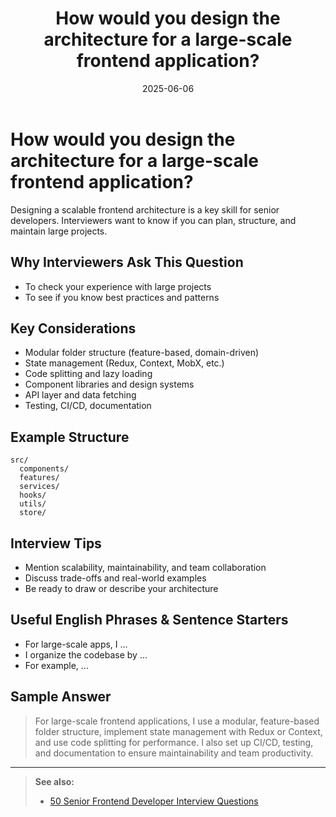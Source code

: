 ﻿---
title: 'How would you design the architecture for a large-scale frontend application?'
date: '2025-06-06'
tags: ['interview', 'architecture', 'frontend', 'large-scale']
draft: false
summary: 'A practical guide to designing the architecture for large-scale frontend applications, with best practices, diagrams, and interview tips.'
authors: ['default']
layout: PostSimple
---

# How would you design the architecture for a large-scale frontend application?

Designing a scalable frontend architecture is a key skill for senior developers. Interviewers want to know if you can plan, structure, and maintain large projects.

## Why Interviewers Ask This Question

- To check your experience with large projects
- To see if you know best practices and patterns

## Key Considerations

- Modular folder structure (feature-based, domain-driven)
- State management (Redux, Context, MobX, etc.)
- Code splitting and lazy loading
- Component libraries and design systems
- API layer and data fetching
- Testing, CI/CD, documentation

## Example Structure

```
src/
  components/
  features/
  services/
  hooks/
  utils/
  store/
```

## Interview Tips

- Mention scalability, maintainability, and team collaboration
- Discuss trade-offs and real-world examples
- Be ready to draw or describe your architecture

## Useful English Phrases & Sentence Starters

- For large-scale apps, I ...
- I organize the codebase by ...
- For example, ...

## Sample Answer

> For large-scale frontend applications, I use a modular, feature-based folder structure, implement state management with Redux or Context, and use code splitting for performance. I also set up CI/CD, testing, and documentation to ensure maintainability and team productivity.

---

> **See also:**
>
> - [50 Senior Frontend Developer Interview Questions](./50-frontend-developer-interview-questions)
